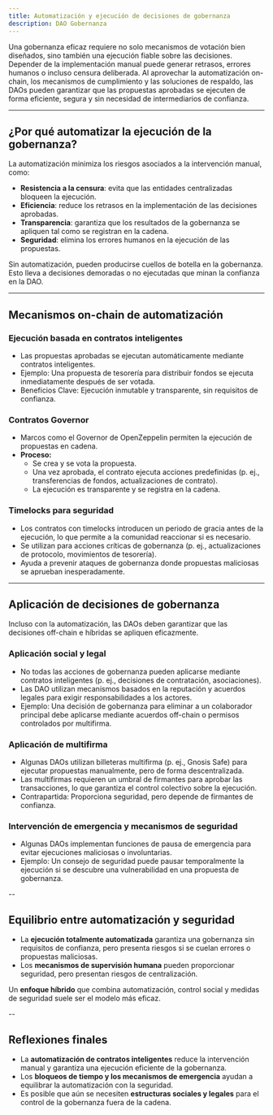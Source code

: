 ```yaml
---
title: Automatización y ejecución de decisiones de gobernanza
description: DAO Gobernanza
---
```


Una gobernanza eficaz requiere no solo mecanismos de votación bien diseñados, sino también una ejecución fiable sobre las decisiones. Depender de la implementación manual puede generar retrasos, errores humanos o incluso censura deliberada. Al aprovechar la automatización on-chain, los mecanismos de cumplimiento y las soluciones de respaldo, las DAOs pueden garantizar que las propuestas aprobadas se ejecuten de forma eficiente, segura y sin necesidad de intermediarios de confianza.

---

## ¿Por qué automatizar la ejecución de la gobernanza?

La automatización minimiza los riesgos asociados a la intervención manual, como:

- **Resistencia a la censura**: evita que las entidades centralizadas bloqueen la ejecución.
- **Eficiencia**: reduce los retrasos en la implementación de las decisiones aprobadas.
- **Transparencia**: garantiza que los resultados de la gobernanza se apliquen tal como se registran en la cadena.
- **Seguridad**: elimina los errores humanos en la ejecución de las propuestas.

Sin automatización, pueden producirse cuellos de botella en la gobernanza. Esto lleva a decisiones demoradas o no ejecutadas que minan la confianza en la DAO.

---

## Mecanismos on-chain de automatización

### Ejecución basada en contratos inteligentes
- Las propuestas aprobadas se ejecutan automáticamente mediante contratos inteligentes.
- Ejemplo: Una propuesta de tesorería para distribuir fondos se ejecuta inmediatamente después de ser votada.
- Beneficios Clave: Ejecución inmutable y transparente, sin requisitos de confianza.

### Contratos Governor
- Marcos como el Governor de OpenZeppelin permiten la ejecución de propuestas en cadena.
- **Proceso:**
  - Se crea y se vota la propuesta.
  - Una vez aprobada, el contrato ejecuta acciones predefinidas (p. ej., transferencias de fondos, actualizaciones de contrato).
  - La ejecución es transparente y se registra en la cadena.

### Timelocks para seguridad
- Los contratos con timelocks introducen un periodo de gracia antes de la ejecución, lo que permite a la comunidad reaccionar si es necesario.
- Se utilizan para acciones críticas de gobernanza (p. ej., actualizaciones de protocolo, movimientos de tesorería).
- Ayuda a prevenir ataques de gobernanza donde propuestas maliciosas se aprueban inesperadamente.

---

## Aplicación de decisiones de gobernanza

Incluso con la automatización, las DAOs deben garantizar que las decisiones off-chain e híbridas se apliquen eficazmente.

### Aplicación social y legal
- No todas las acciones de gobernanza pueden aplicarse mediante contratos inteligentes (p. ej., decisiones de contratación, asociaciones).
- Las DAO utilizan mecanismos basados ​​en la reputación y acuerdos legales para exigir responsabilidades a los actores.
- Ejemplo: Una decisión de gobernanza para eliminar a un colaborador principal debe aplicarse mediante acuerdos off-chain o permisos controlados por multifirma.

### Aplicación de multifirma
- Algunas DAOs utilizan billeteras multifirma (p. ej., Gnosis Safe) para ejecutar propuestas manualmente, pero de forma descentralizada.
- Las multifirmas requieren un umbral de firmantes para aprobar las transacciones, lo que garantiza el control colectivo sobre la ejecución.
- Contrapartida: Proporciona seguridad, pero depende de firmantes de confianza.

### Intervención de emergencia y mecanismos de seguridad
- Algunas DAOs implementan funciones de pausa de emergencia para evitar ejecuciones maliciosas o involuntarias.
- Ejemplo: Un consejo de seguridad puede pausar temporalmente la ejecución si se descubre una vulnerabilidad en una propuesta de gobernanza.

--

## Equilibrio entre automatización y seguridad

- La **ejecución totalmente automatizada** garantiza una gobernanza sin requisitos de confianza, pero presenta riesgos si se cuelan errores o propuestas maliciosas.
- Los **mecanismos de supervisión humana** pueden proporcionar seguridad, pero presentan riesgos de centralización.

Un **enfoque híbrido** que combina automatización, control social y medidas de seguridad suele ser el modelo más eficaz.

--

## Reflexiones finales

- La **automatización de contratos inteligentes** reduce la intervención manual y garantiza una ejecución eficiente de la gobernanza.
- Los **bloqueos de tiempo y los mecanismos de emergencia** ayudan a equilibrar la automatización con la seguridad.
- Es posible que aún se necesiten **estructuras sociales y legales** para el control de la gobernanza fuera de la cadena.